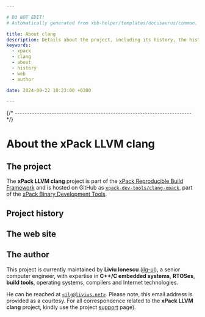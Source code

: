 ```yaml
---

# DO NOT EDIT!
# Automatically generated from xbb-helper/templates/docusaurus/common.

title: About clang
description: Details about the project, including its history, the history of the website, and details about the author.
keywords:
  - xpack
  - clang
  - about
  - history
  - web
  - author

date: 2024-09-22 10:23:00 +0300

---
```



{/* ------------------------------------------------------------------------ */}

# About the xPack LLVM clang

## The project

The **xPack LLVM clang** project is part of the
[xPack Reproducible Build Framework](https://xpack.github.io)
and is hosted on GitHub as
[`xpack-dev-tools/clang-xpack`](https://github.com/xpack-dev-tools/clang-xpack),
part of the [xPack Binary Development Tools](https://github.com/xpack-dev-tools/).

<MoreIntro/>

## Project history

<History/>

## The web site

<Website/>

## The author

This project is currently maintained by **Liviu Ionescu**
([ilg-ul](https://github.com/ilg-ul)),
a senior computer engineer, with expertise in **C++/C embedded systems**,
**RTOSes**, **build tools**, operating systems, compilers
and Internet technologies.

He can be reached at [`<ilg@livius.net>`](mailto:ilg@livius.net).
Please note, this email address is provided as a courtesy.
For all correspondence related to the **xPack LLVM clang**
project, kindly use the project [support](/docs/support/) page).
